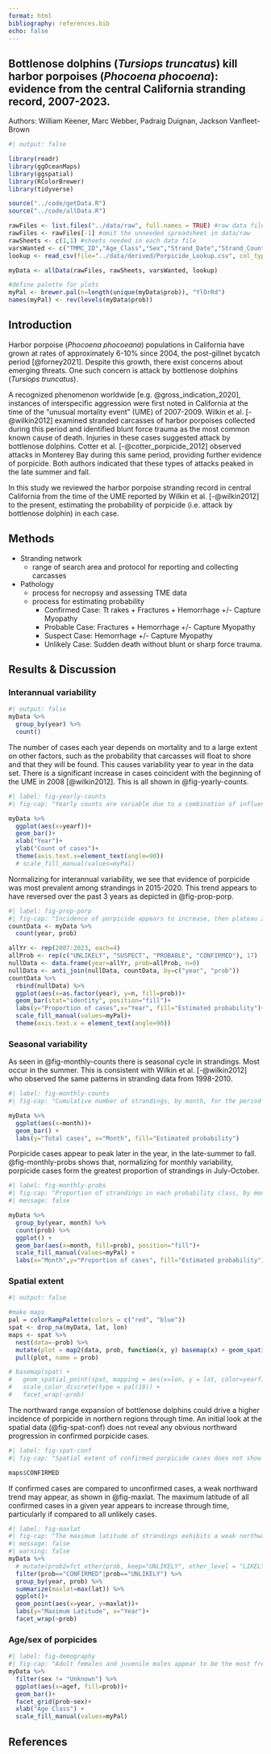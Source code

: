 ```yaml
---
format: html
bibliography: references.bib
echo: false
---
```


## Bottlenose dolphins (*Tursiops truncatus*) kill harbor porpoises (*Phocoena phocoena*): evidence from the central California stranding record, 2007-2023.

Authors: William Keener, Marc Webber, Padraig Duignan, Jackson Vanfleet-Brown


```r
#| output: false

library(readr)
library(ggOceanMaps)
library(ggspatial)
library(RColorBrewer)
library(tidyverse)

source("../code/getData.R")
source("../code/allData.R")

rawFiles <- list.files("../data/raw", full.names = TRUE) #raw data files
rawFiles <- rawFiles[-1] #omit the unneeded spreadsheet in data/raw
rawSheets <- c(1,1) #sheets needed in each data file
varsWanted <- c("TMMC_ID","Age_Class","Sex","Strand_Date","Strand_County", "County", "Latitude", "Longitude") #vars wanted
lookup <- read_csv(file="../data/derived/Porpicide_Lookup.csv", col_types = "cf") #lookup table

myData <- allData(rawFiles, rawSheets, varsWanted, lookup)

#define palette for plots
myPal <- brewer.pal(n=length(unique(myData$prob)), "YlOrRd")
names(myPal) <- rev(levels(myData$prob))
```

## Introduction

Harbor porpoise (*Phocoena phocoeana*) populations in California have grown at rates of approximately 6-10% since 2004, the post-gillnet bycatch period [@forney2021]. Despite this growth, there exist concerns about emerging threats. One such concern is attack by bottlenose dolphins (*Tursiops truncatus*). 

A recognized phenomenon worldwide [e.g. @gross_indication_2020], instances of interspecific aggression were first noted in California at the time of the "unusual mortality event" (UME) of 2007-2009. Wilkin et al. [-@wilkin2012] examined stranded carcasses of harbor porpoises collected during this period and identified blunt force trauma as the most common known cause of death. Injuries in these cases suggested attack by bottlenose dolphins. Cotter et al. [-@cotter_porpicide_2012] observed attacks in Monterey Bay during this same period, providing further evidence of porpicide. Both authors indicated that these types of attacks peaked in the late summer and fall.

In this study we reviewed the harbor porpoise stranding record in central California from the time of the UME reported by Wilkin et al. [-@wilkin2012] to the present, estimating the probability of porpicide (i.e. attack by bottlenose dolphin) in each case.

## Methods

-   Stranding network
    -   range of search area and protocol for reporting and collecting carcasses
-   Pathology
    -   process for necropsy and assessing TME data
    -   process for estimating probability
        -   Confirmed Case: Tt rakes + Fractures + Hemorrhage +/- Capture Myopathy
        -   Probable Case: Fractures + Hemorrhage +/- Capture Myopathy
        -   Suspect Case: Hemorrhage +/- Capture Myopathy
        -   Unlikely Case: Sudden death without blunt or sharp force trauma.

## Results & Discussion

### Interannual variability

```r
#| output: false
myData %>%
  group_by(year) %>%
  count()

```

The number of cases each year depends on mortality and to a large extent on other factors, such as the probability that carcasses will float to shore and that they will be found. This causes variability year to year in the data set. There is a significant increase in cases coincident with the beginning of the UME in 2008 [@wilkin2012]. This is all shown in @fig-yearly-counts.

```r
#| label: fig-yearly-counts
#| fig-cap: "Yearly counts are variable due to a combination of influences."

myData %>%
  ggplot(aes(x=yearf))+
  geom_bar()+
  xlab("Year")+
  ylab("Count of cases")+
  theme(axis.text.x=element_text(angle=90))
  # scale_fill_manual(values=myPal)
```

Normalizing for interannual variability, we see that evidence of porpicide was most prevalent among strandings in 2015-2020. This trend appears to have reversed over the past 3 years as depicted in @fig-prop-porp.

```r
#| label: fig-prop-porp
#| fig-cap: "Incidence of porpicide appears to increase, then plateau 2015-2020, before decreasing again in recent years."
countData <- myData %>%
  count(year, prob)

allYr <- rep(2007:2023, each=4)
allProb <- rep(c("UNLIKELY", "SUSPECT", "PROBABLE", "CONFIRMED"), 17)
nullData <- data.frame(year=allYr, prob=allProb, n=0)
nullData <- anti_join(nullData, countData, by=c("year", "prob"))
countData %>%
  rbind(nullData) %>%
  ggplot(aes(x=as.factor(year), y=n, fill=prob))+
  geom_bar(stat="identity", position="fill")+
  labs(y="Proportion of cases",x="Year", fill="Estimated probability")+
  scale_fill_manual(values=myPal)+
  theme(axis.text.x = element_text(angle=90))
```

### Seasonal variability

As seen in @fig-monthly-counts there is seasonal cycle in strandings. Most occur in the summer. This is consistent with Wilkin et al. [-@wilkin2012] who observed the same patterns in stranding data from 1998-2010.

```r
#| label: fig-monthly-counts
#| fig-cap: "Cumulative number of strandings, by month, for the period 2007-2023. Shows most strandings occur during the Summer."

myData %>%
  ggplot(aes(x=month))+
  geom_bar() +
  labs(y="Total cases", x="Month", fill="Estimated probability")
```

Porpicide cases appear to peak later in the year, in the late-summer to fall. @fig-monthly-probs shows that, normalizing for monthly variability, porpicide cases form the greatest proportion of strandings in July-October.

```r
#| label: fig-monthly-probs
#| fig-cap: "Proportion of strandings in each probability class, by month. These proportions are derived from the 18 year period Jan 2007- Dec 2023"
#| message: false

myData %>%
  group_by(year, month) %>%
  count(prob) %>% 
  ggplot() +
  geom_bar(aes(x=month, fill=prob), position="fill")+
  scale_fill_manual(values=myPal) +
  labs(x="Month",y="Proportion of cases", fill="Estimated probability")

```

### Spatial extent

```r
#| output: false

#make maps
pal = colorRampPalette(colors = c("red", "blue"))
spat <- drop_na(myData, lat, lon)
maps <- spat %>%
  nest(data=-prob) %>%
  mutate(plot = map2(data, prob, function(x, y) basemap(x) + geom_spatial_point(x, mapping = aes(x=lon, y = lat, color=yearf), crs = 4326) + scale_color_discrete(type = pal(19)) + labs(color="Year") + ggtitle(y))) %>%
  pull(plot, name = prob)

# basemap(spat) +
#   geom_spatial_point(spat, mapping = aes(x=lon, y = lat, color=yearf), crs = 4326)+
#   scale_color_discrete(type = pal(19)) +
#   facet_wrap(~prob)
```
The northward range expansion of bottlenose dolphins could drive a higher incidence of porpicide in northern regions through time. An initial look at the spatial data (@fig-spat-conf) does not reveal any obvious northward progression in confirmed porpicide cases.

```r
#| label: fig-spat-conf
#| fig-cap: "Spatial extent of confirmed porpicide cases does not show any chronological trends, such as a northward progression which may have been the effect of range expansion documented in California bottlenose dolphins."

maps$CONFIRMED
```

If confirmed cases are compared to unconfirmed cases, a weak northward trend may appear, as shown in @fig-maxlat. The maximum latitude of all confirmed cases in a given year appears to increase through time, particularly if compared to all unlikely cases.

```r
#| label: fig-maxlat
#| fig-cap: "The maximum latitude of strandings exhibits a weak northwards trend for high-likelihood porpicide cases, especially when compared to low-likelihood cases."
#| message: false
#| warning: false
myData %>%
  # mutate(prob2=fct_other(prob, keep="UNLIKELY", other_level = "LIKELY")) %>%
  filter(prob=="CONFIRMED"|prob=="UNLIKELY") %>% 
  group_by(year, prob) %>%
  summarize(maxlat=max(lat)) %>%
  ggplot()+
  geom_point(aes(x=year, y=maxlat))+
  labs(y="Maximum Latitude", x="Year")+
  facet_wrap(~prob)
```

### Age/sex of porpicides

```r
#| label: fig-demography
#| fig-cap: "Adult females and juvenile males appear to be the most frequent targets among confirmed cases of porpicide."
myData %>%
  filter(sex != "Unknown") %>%
  ggplot(aes(x=agef, fill=prob))+
  geom_bar()+
  facet_grid(prob~sex)+
  xlab("Age Class") +
  scale_fill_manual(values=myPal)
```

## References

::: {#refs}
:::
